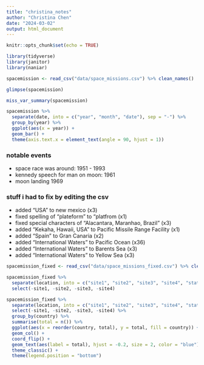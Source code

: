 ```yaml
---
title: "christina_notes"
author: "Christina Chen"
date: "2024-03-02"
output: html_document
---
```


```r
knitr::opts_chunk$set(echo = TRUE)
```

```r
library(tidyverse)
library(janitor)
library(naniar)
```

```r
spacemission <- read_csv("data/space_missions.csv") %>% clean_names()
```

```r
glimpse(spacemission)
```

```r
miss_var_summary(spacemission)
```

```r
spacemission %>%
  separate(date, into = c("year", "month", "date"), sep = "-") %>%
  group_by(year) %>%
  ggplot(aes(x = year)) +
  geom_bar() +
  theme(axis.text.x = element_text(angle = 90, hjust = 1))
```

### notable events
- space race was around:          1951 - 1993
- kennedy speech for man on moon: 1961
- moon landing                    1969

### stuff i had to fix by editing the csv
- added "USA" to new mexico (x3)
- fixed spelling of "plateform" to "platfrom (x1)
- fixed special characters of "Alacantara, Maranhao, Brazil" (x3)
- added "Kekaha, Hawaii, USA" to Pacific Missile Range Facility (x1)
- added "Spain" to Gran Canaria (x2)
- added "International Waters" to Pacific Ocean (x36)
- added "International Waters" to Barents Sea (x3)
- added "International Waters" to Yellow Sea (x3)

```r
spacemission_fixed <- read_csv("data/space_missions_fixed.csv") %>% clean_names()
```

```r
spacemission_fixed %>%
  separate(location, into = c("site1", "site2", "site3", "site4", "state", "country"), extra = "drop", fill = "left", sep = ",") %>%
  select(-site1, -site2, -site3, -site4)
```

```r
spacemission_fixed %>%
  separate(location, into = c("site1", "site2", "site3", "site4", "state", "country"), extra = "drop", fill = "left", sep = ",") %>%
  select(-site1, -site2, -site3, -site4) %>%
  group_by(country) %>%
  summarise(total = n()) %>%
  ggplot(aes(x = reorder(country, total), y = total, fill = country)) +
  geom_col() + 
  coord_flip() +
  geom_text(aes(label = total), hjust = -0.2, size = 2, color = "blue") + # the first blank column is Brazil
  theme_classic() + 
  theme(legend.position = "bottom")
```

